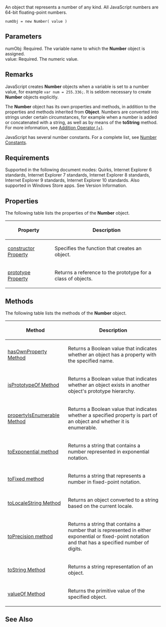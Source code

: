 An object that represents a number of any kind. All JavaScript numbers are 64-bit floating-point numbers.

 numObj = new Number( value )

==Parameters==
; numObj: Required. The variable name to which the '''Number''' object is assigned.
; value: Required. The numeric value.

==Remarks==
JavaScript creates '''Number''' objects when a variable is set to a number value, for example <code>var num = 255.336;</code>. It is seldom necessary to create '''Number''' objects explicitly.

The '''Number''' object has its own properties and methods, in addition to the properties and methods inherited from '''Object'''. Numbers are converted into strings under certain circumstances, for example when a number is added or concatenated with a string, as well as by means of the '''toString''' method. For more information, see [[Operators/Addition|Addition Operator (+)]].

JavaScript has several number constants. For a complete list, see [[Objects/Number/Number Constants|Number Constants]].


==Requirements==
Supported in the following document modes: Quirks, Internet Explorer 6 standards, Internet Explorer 7 standards, Internet Explorer 8 standards, Internet Explorer 9 standards, Internet Explorer 10 standards. Also supported in Windows Store apps. See Version Information.


==Properties==
The following table lists the properties of the '''Number''' object.

{| class='wikitable'
|-
! Property
! Description
|-
| [[Objects/Object/constructor Property|constructor Property]]
| Specifies the function that creates an object.
|-
| [[Objects/Object/prototype Property|prototype Property]]
| Returns a reference to the prototype for a class of objects.
|}

==Methods==
The following table lists the methods of the '''Number''' object.

{| class='wikitable'
|-
! Method
! Description
|-
| [[Objects/Object/hasOwnProperty Method|hasOwnProperty Method]]
| Returns a Boolean value that indicates whether an object has a property with the specified name.
|-
| [[Objects/Object/isPrototypeOf Method|isPrototypeOf Method]]
| Returns a Boolean value that indicates whether an object exists in another object's prototype hierarchy.
|-
| [[Objects/Object/propertyIsEnumerable Method|propertyIsEnumerable Method]]
| Returns a Boolean value that indicates whether a specified property is part of an object and whether it is enumerable.
|-
| [[Objects/Number/toExponential Method|toExponential method]]
| Returns a string that contains a number represented in exponential notation.
|-
| [[Objects/Number/toFixed Method|toFixed method]]
| Returns a string that represents a number in fixed-point notation.
|-
| [[Objects/Object/toLocaleString Method|toLocaleString Method]]
| Returns an object converted to a string based on the current locale.
|-
| [[Objects/Number/toPrecision Method|toPrecision method]]
| Returns a string that contains a number that is represented in either exponential or fixed-point notation and that has a specified number of digits.
|-
| [[Objects/Object/toString Method|toString Method]]
| Returns a string representation of an object.
|-
| [[Objects/Object/valueOf Method|valueOf Method]]
| Returns the primitive value of the specified object.
|}

==See Also==

              

              

              
